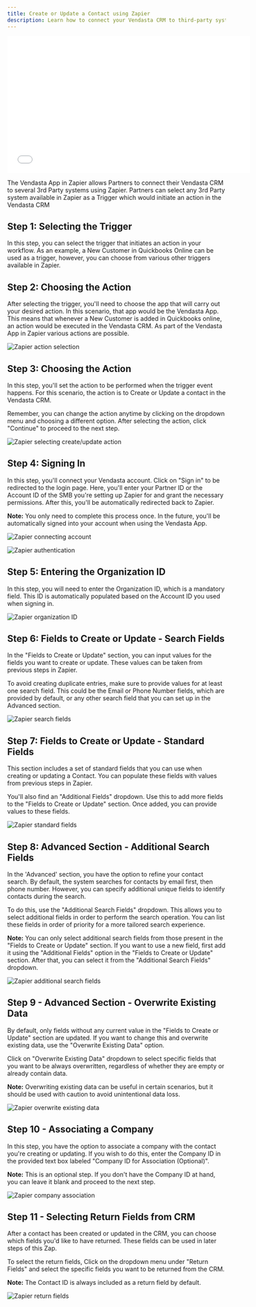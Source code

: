 ```yaml
---
title: Create or Update a Contact using Zapier
description: Learn how to connect your Vendasta CRM to third-party systems using Zapier to create or update contacts.
---
```


<iframe 
  src="//www.youtube-nocookie.com/embed/cnIpC7vSHFE" 
  width="560" 
  height="315" 
  frameBorder="0" 
  allowFullScreen=""
></iframe>

The Vendasta App in Zapier allows Partners to connect their Vendasta CRM to several 3rd Party systems using Zapier. Partners can select any 3rd Party system available in Zapier as a Trigger which would initiate an action in the Vendasta CRM

## Step 1: Selecting the Trigger

In this step, you can select the trigger that initiates an action in your workflow. As an example, a New Customer in Quickbooks Online can be used as a trigger, however, you can choose from various other triggers available in Zapier.

## Step 2: Choosing the Action

After selecting the trigger, you'll need to choose the app that will carry out your desired action. In this scenario, that app would be the Vendasta App. This means that whenever a New Customer is added in Quickbooks online, an action would be executed in the Vendasta CRM. As part of the Vendasta App in Zapier various actions are possible.

![Zapier action selection](/img/integrations/zapier/zapier_action.jpg)

## Step 3: Choosing the Action

In this step, you'll set the action to be performed when the trigger event happens. For this scenario, the action is to Create or Update a contact in the Vendasta CRM.

Remember, you can change the action anytime by clicking on the dropdown menu and choosing a different option. After selecting the action, click "Continue" to proceed to the next step.

![Zapier selecting create/update action](/img/integrations/zapier/zapier_select_action.jpg)

## Step 4: Signing In

In this step, you'll connect your Vendasta account. Click on "Sign in" to be redirected to the login page. Here, you'll enter your Partner ID or the Account ID of the SMB you're setting up Zapier for and grant the necessary permissions. After this, you'll be automatically redirected back to Zapier.

**Note:** You only need to complete this process once. In the future, you'll be automatically signed into your account when using the Vendasta App.

![Zapier connecting account](/img/integrations/zapier/zapier_connect.jpg)

![Zapier authentication](/img/integrations/zapier/zapier_auth.jpg)

## Step 5: Entering the Organization ID

In this step, you will need to enter the Organization ID, which is a mandatory field. This ID is automatically populated based on the Account ID you used when signing in.

![Zapier organization ID](/img/integrations/zapier/zapier_org_id.jpg)

## Step 6: Fields to Create or Update - Search Fields

In the "Fields to Create or Update" section, you can input values for the fields you want to create or update. These values can be taken from previous steps in Zapier.

To avoid creating duplicate entries, make sure to provide values for at least one search field. This could be the Email or Phone Number fields, which are provided by default, or any other search field that you can set up in the Advanced section.

![Zapier search fields](/img/integrations/zapier/zapier_search_fields.jpg)

## Step 7: Fields to Create or Update - Standard Fields

This section includes a set of standard fields that you can use when creating or updating a Contact. You can populate these fields with values from previous steps in Zapier.

You'll also find an "Additional Fields" dropdown. Use this to add more fields to the "Fields to Create or Update" section. Once added, you can provide values to these fields.

![Zapier standard fields](/img/integrations/zapier/zapier_standard_fields.jpg)

## Step 8: Advanced Section - Additional Search Fields

In the 'Advanced' section, you have the option to refine your contact search. By default, the system searches for contacts by email first, then phone number. However, you can specify additional unique fields to identify contacts during the search.

To do this, use the "Additional Search Fields" dropdown. This allows you to select additional fields in order to perform the search operation. You can list these fields in order of priority for a more tailored search experience.

**Note:** You can only select additional search fields from those present in the "Fields to Create or Update" section. If you want to use a new field, first add it using the "Additional Fields" option in the "Fields to Create or Update" section. After that, you can select it from the "Additional Search Fields" dropdown.

![Zapier additional search fields](/img/integrations/zapier/zapier_additional_search.jpg)

## Step 9 - Advanced Section - Overwrite Existing Data

By default, only fields without any current value in the "Fields to Create or Update" section are updated. If you want to change this and overwrite existing data, use the "Overwrite Existing Data" option.

Click on "Overwrite Existing Data" dropdown to select specific fields that you want to be always overwritten, regardless of whether they are empty or already contain data.

**Note:** Overwriting existing data can be useful in certain scenarios, but it should be used with caution to avoid unintentional data loss.

![Zapier overwrite existing data](/img/integrations/zapier/zapier_overwrite.jpg)

## Step 10 - Associating a Company

In this step, you have the option to associate a company with the contact you're creating or updating. If you wish to do this, enter the Company ID in the provided text box labeled "Company ID for Association (Optional)".

**Note:** This is an optional step. If you don't have the Company ID at hand, you can leave it blank and proceed to the next step.

![Zapier company association](/img/integrations/zapier/zapier_company.jpg)

## Step 11 - Selecting Return Fields from CRM

After a contact has been created or updated in the CRM, you can choose which fields you'd like to have returned. These fields can be used in later steps of this Zap. 

To select the return fields, Click on the dropdown menu under "Return Fields" and select the specific fields you want to be returned from the CRM.

**Note:** The Contact ID is always included as a return field by default.

![Zapier return fields](/img/integrations/zapier/zapier_return_fields.jpg)
